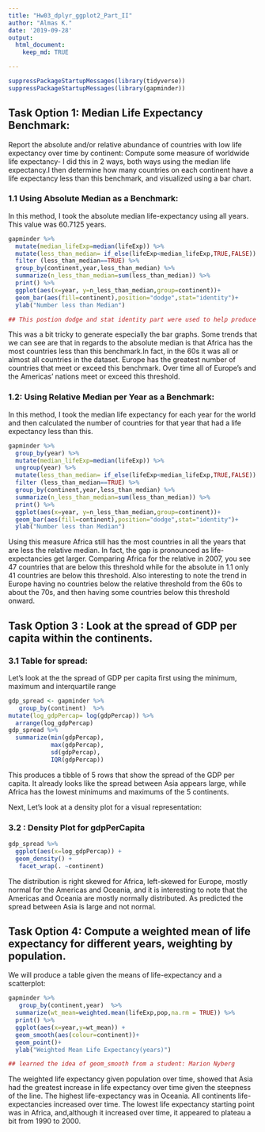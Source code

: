 ```yaml
---
title: "Hw03_dplyr_ggplot2_Part_II"
author: "Almas K."
date: '2019-09-28'
output:
  html_document:
    keep_md: TRUE

---
```

```r
suppressPackageStartupMessages(library(tidyverse)) 
suppressPackageStartupMessages(library(gapminder))
```

## Task Option 1: Median Life Expectancy Benchmark: 

 Report the absolute and/or relative abundance of countries with low life expectancy over time by continent: Compute some measure of worldwide life expectancy- I did this in 2 ways, both ways using the median life expectancy.I then determine how many countries on each continent have a life expectancy less than this benchmark, and visualized using a bar chart. 

### 1.1 Using Absolute Median as a Benchmark:

In this method, I took the absolute median life-expectancy using all years. This value was 60.7125 years.

```r
gapminder %>%
  mutate(median_lifeExp=median(lifeExp)) %>%
  mutate(less_than_median= if_else(lifeExp<median_lifeExp,TRUE,FALSE)) %>% 
  filter (less_than_median==TRUE) %>%
  group_by(continent,year,less_than_median) %>%
  summarize(n_less_than_median=sum(less_than_median)) %>%
  print() %>%
  ggplot(aes(x=year, y=n_less_than_median,group=continent))+
  geom_bar(aes(fill=continent),position="dodge",stat="identity")+
  ylab("Number less than Median")

## This postion dodge and stat identity part were used to help produce grouped bar charts next to each other and make it visually more appealing, learned this from: https://www.r-graph-gallery.com/48-grouped-barplot-with-ggplot2.html
```

This was a bit tricky to generate especially the bar graphs. Some trends that we can see are that in regards to the absolute median is that Africa has the most countries less than this benchmark.In fact, in the 60s it was all or almost all countries in the dataset. Europe has the greatest number of countries that meet or exceed this benchmark. Over time all of Europe's and the Americas' nations meet or exceed this threshold. 

### 1.2: Using Relative Median per Year as a Benchmark: 

In this method, I took the median life expectancy for each year for the world  and then calculated the number of countries for that year that had a life expectancy less than this. 

```r
gapminder %>%
  group_by(year) %>%
  mutate(median_lifeExp=median(lifeExp)) %>%
  ungroup(year) %>%
  mutate(less_than_median= if_else(lifeExp<median_lifeExp,TRUE,FALSE)) %>%
  filter (less_than_median==TRUE) %>%
  group_by(continent,year,less_than_median) %>%
  summarize(n_less_than_median=sum(less_than_median)) %>%
  print() %>%
  ggplot(aes(x=year, y=n_less_than_median,group=continent))+
  geom_bar(aes(fill=continent),position="dodge",stat="identity")+
  ylab("Number less than Median")
```
Using this measure Africa still has the most countries in all the years that are less the relative median. In fact, the gap is pronounced as life-expectancies get larger. Comparing Africa for the relative in 2007, you see 47 countries that are below this threshold while for the absolute in 1.1 only 41 countries are below this threshold. Also interesting to note the trend in Europe having no countries below the relative threshold from the 60s to about the 70s, and then having some countries below this threshold onward. 

## Task Option 3 : Look at the spread of GDP per capita within the continents.

### 3.1 Table for spread:
Let's look at the the spread of GDP per capita first using the minimum, maximum and interquartile range
```r
gdp_spread <- gapminder %>%
   group_by(continent)  %>%
mutate(log_gdpPercap= log(gdpPercap)) %>%
  arrange(log_gdpPercap)
gdp_spread %>%
  summarize(min(gdpPercap),
            max(gdpPercap),
            sd(gdpPercap),
            IQR(gdpPercap))
```

This produces a tibble of 5 rows that show the spread of the GDP per capita. It already looks like the spread between Asia appears large, while Africa has the lowest minimums and maximums of the 5 continents. 

Next, Let's look at a density plot for a visual representation: 

### 3.2 : Density Plot for gdpPerCapita
```r
gdp_spread %>%
  ggplot(aes(x=log_gdpPercap)) +
  geom_density() +
   facet_wrap(. ~continent) 
```


The distribution is right skewed for Africa, left-skewed for Europe, mostly normal for the Americas and Oceania, and it is interesting to note that the Americas and Oceania are mostly normally distributed. As predicted the spread between Asia is large and not normal. 

## Task Option 4: Compute a weighted mean of life expectancy for different years, weighting by population. 

We will produce a table given the means of life-expectancy and a scatterplot:
```r
gapminder %>%
   group_by(continent,year)  %>%
  summarize(wt_mean=weighted.mean(lifeExp,pop,na.rm = TRUE)) %>%
  print() %>%
  ggplot(aes(x=year,y=wt_mean)) +
  geom_smooth(aes(colour=continent))+
  geom_point()+
  ylab("Weighted Mean Life Expectancy(years)")

## learned the idea of geom_smooth from a student: Marion Nyberg
```

The weighted life expectancy given population over time, showed that Asia had the greatest increase in life expectancy over time given the steepness of the line. The highest life-expectancy was in Oceania. All continents life-expectancies increased over time. The lowest life expectancy starting point was in Africa, and,although it increased over time, it appeared to plateau a bit from 1990 to 2000. 


